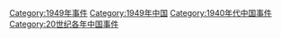 [[Category:1949年事件|Category:1949年事件]]
[[Category:1949年中国|Category:1949年中国]]
[[Category:1940年代中国事件|Category:1940年代中国事件]]
[[Category:20世纪各年中国事件|Category:20世纪各年中国事件]]